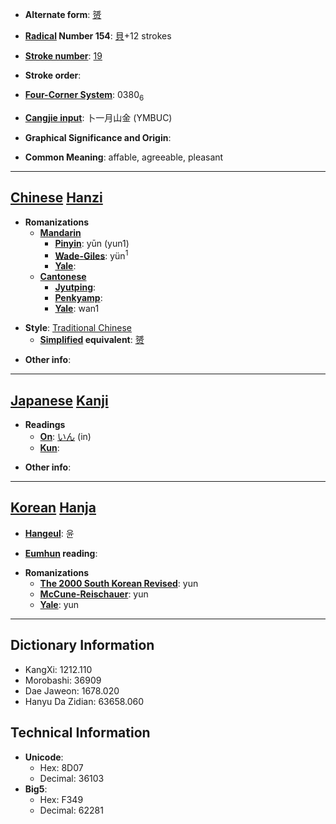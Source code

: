 * '''Alternate form''': [[赟]]

* '''[[Wiktionary:Chinese radical index| Radical]] Number 154''': [[Wiktionary:Chinese radical index 貝|貝]]+12 strokes

* '''[[Wiktionary:Chinese total strokes index|Stroke number]]''': [[Wiktionary:Chinese total strokes index 19|19]]

* '''Stroke order''': 

* '''[[Wiktionary:Chinese four corner index|Four-Corner System]]''': 0380<sub>6</sub>

* '''[[Wiktionary:Chinese Cangjie index|Cangjie input]]''': 卜一月山金 (YMBUC)

* '''Graphical Significance and Origin''': 

* '''Common Meaning''': affable, agreeable, pleasant

----

== [[Chinese]] [[Hanzi]] ==

* '''Romanizations'''
** '''[[Mandarin]]'''
*** '''[[Pinyin]]''': yūn (yun1)
*** '''[[Wade-Giles]]''': yün<sup>1</sup>
*** '''[[Yale]]''': 
** '''[[Cantonese]]'''
*** '''[[Jyutping]]''':
*** '''[[Penkyamp]]''': 
*** '''[[Yale]]''': wan1

* '''Style''': [[Traditional Chinese]] 
** '''[[Simplified Chinese|Simplified]] equivalent''': [[赟]]

* '''Other info''': 

----

== [[Japanese]] [[Kanji]] ==

* '''Readings'''
** '''[[On]]''': [[いん]] (in)
** '''[[Kun]]''': 

* '''Other info''':  

----

== [[Korean]] [[Hanja]] ==

* '''[[Hangeul]]''': 윤

* '''[[Eumhun]] reading''': 

* '''Romanizations'''
** '''[[The 2000 South Korean Revised Romanization|The 2000 South Korean Revised]]''': yun
** '''[[McCune-Reischauer]]''': yun
** '''[[Yale]]''': yun

----

== Dictionary Information ==

* KangXi: 1212.110
* Morobashi: 36909
* Dae Jaweon: 1678.020
* Hanyu Da Zidian: 63658.060

== Technical Information ==

* '''Unicode''':
** Hex: 8D07
** Decimal: 36103
* '''Big5''':
** Hex: F349
** Decimal: 62281